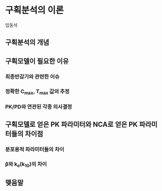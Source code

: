 # 구획분석의 이론 {#ca-principle}

임동석



## 구획분석의 개념

























## 구획모델이 필요한 이유


### 최종반감기와 관련한 이슈\index{반감기}\index{반감기}\index{최종반감기}










### 정확한 C~max~, T~max~ 값의 추정




### PK/PD와 연관된 각종 의사결정\index{의사결정}


## 구획모델로 얻은 PK 파라미터와 NCA로 얻은 PK 파라미터들의 차이점 {#diff-pk-param}











### 분포용적 파라미터들의 차이





### β와 k~e~(k~10~)의 차이








## 맺음말

